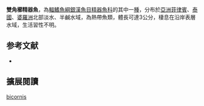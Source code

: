 {{Speciesbox
| name = 雙角櫛精器魚
| image = 
| status = LC
| status_system = IUCN3.1
| genus = Neostethus
| species = bicornis
| authority = {{le|查爾斯·塔特·里根|Charles Tate Regan|Regan}}, 1916
| synonyms = *''Ceratostethus bicornis'',Regan, 1916
}}
'''雙角櫛精器魚'''，為[[輻鰭魚綱|輻鰭魚綱]][[銀漢魚目|銀漢魚目]][[精器魚科|精器魚科]]的其中一[[種|種]]，分布於[[亞洲|亞洲]][[菲律賓|菲律賓]]、[[泰國|泰國]]、[[婆羅洲|婆羅洲]]北部淡水、半鹹水域，為熱帶魚類，體長可達3公分，棲息在沿岸表層水域，生活習性不明。
==参考文献==
*{{FishBase_species|genus=Neostethus|species=bicornis|year=2016|month=3}}

== 擴展閱讀 ==
{{refbegin}}
{{wikispecies-inline|Neostethus bicornis|雙角櫛精器魚}}
{{refend}}
{{Taxonbar|from=Q1924873}}

[[Category:櫛精器魚屬|bicornis]]


{{魚類小作品}}